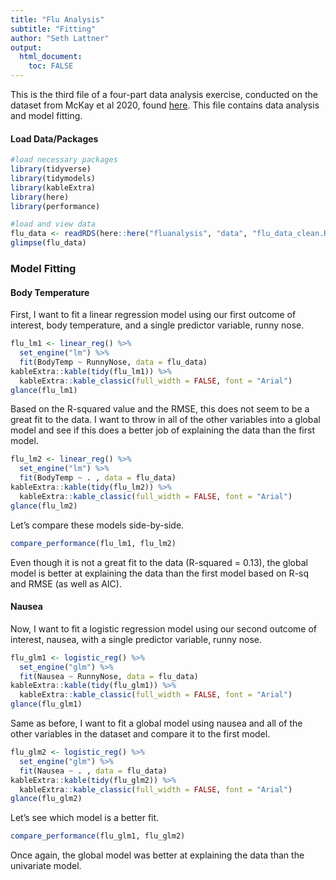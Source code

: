 ```yaml
---
title: "Flu Analysis"
subtitle: "Fitting"
author: "Seth Lattner"
output:
  html_document:
    toc: FALSE
---
```


This is the third file of a four-part data analysis exercise, conducted on the dataset from McKay et al 2020, found [here](https://doi.org/10.5061/dryad.51c59zw4v). This file contains data analysis and model fitting. 

#### Load Data/Packages

```r
#load necessary packages
library(tidyverse)
library(tidymodels)
library(kableExtra)
library(here)
library(performance)
```

```r
#load and view data
flu_data <- readRDS(here::here("fluanalysis", "data", "flu_data_clean.RDS"))
glimpse(flu_data)
```

### Model Fitting

#### Body Temperature

First, I want to fit a linear regression model using our first outcome of interest, body temperature, and a single predictor variable, runny nose.

```r
flu_lm1 <- linear_reg() %>%
  set_engine("lm") %>%
  fit(BodyTemp ~ RunnyNose, data = flu_data)
kableExtra::kable(tidy(flu_lm1)) %>%
  kableExtra::kable_classic(full_width = FALSE, font = "Arial")
glance(flu_lm1)
```

Based on the R-squared value and the RMSE, this does not seem to be a great fit to the data. I want to throw in all of the other variables into a global model and see if this does a better job of explaining the data than the first model.

```r
flu_lm2 <- linear_reg() %>%
  set_engine("lm") %>%
  fit(BodyTemp ~ . , data = flu_data)
kableExtra::kable(tidy(flu_lm2)) %>%
  kableExtra::kable_classic(full_width = FALSE, font = "Arial")
glance(flu_lm2)
```

Let's compare these models side-by-side.

```r
compare_performance(flu_lm1, flu_lm2)
```

Even though it is not a great fit to the data (R-squared = 0.13), the global model is better at explaining the data than the first model based on R-sq and RMSE (as well as AIC).

#### Nausea

Now, I want to fit a logistic regression model using our second outcome of interest, nausea, with a single predictor variable, runny nose.

```r
flu_glm1 <- logistic_reg() %>%
  set_engine("glm") %>%
  fit(Nausea ~ RunnyNose, data = flu_data)
kableExtra::kable(tidy(flu_glm1)) %>%
  kableExtra::kable_classic(full_width = FALSE, font = "Arial")
glance(flu_glm1)
```

Same as before, I want to fit a global model using nausea and all of the other variables in the dataset and compare it to the first model.

```r
flu_glm2 <- logistic_reg() %>%
  set_engine("glm") %>%
  fit(Nausea ~ . , data = flu_data)
kableExtra::kable(tidy(flu_glm2)) %>%
  kableExtra::kable_classic(full_width = FALSE, font = "Arial")
glance(flu_glm2)
```

Let's see which model is a better fit.

```r
compare_performance(flu_glm1, flu_glm2)
```

Once again, the global model was better at explaining the data than the univariate model. 

